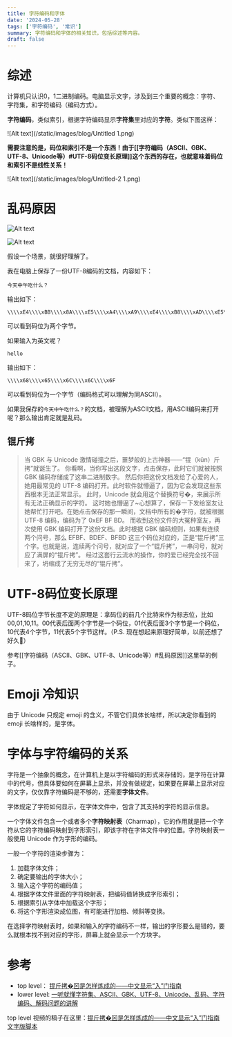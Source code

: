 ```yaml
---
title: 字符编码和字体
date: '2024-05-28'
tags: ['字符编码', '常识']
summary: 字符编码和字体的相关知识，包括综述等内容。
draft: false
---
```


# 综述

计算机只认识0，1二进制编码。电脑显示文字，涉及到三个重要的概念：字符、字符集，和字符编码（编码方式）。

**字符编码**，类似索引，根据字符编码显示**字符集**里对应的**字符**。类似下图这样：



![Alt text](/static/images/blog/Untitled 1.png)

**需要注意的是，码位和索引不是一个东西！由于[[字符编码（ASCII、GBK、UTF-8、Unicode等）#UTF-8码位变长原理]]这个东西的存在，也就意味着码位和索引不是线性关系！**

![Alt text](/static/images/blog/Untitled-2 1.png)

# 乱码原因

![Alt text](/static/images/blog/Untitled-3.png)

![Alt text](/static/images/blog/Untitled-4.png)

假设一个场景，就很好理解了。

我在电脑上保存了一份UTF-8编码的文档，内容如下：

```
今天中午吃什么？

```

输出如下：

```
\\\\xE4\\\\xBB\\\\x8A\\\\xE5\\\\xA4\\\\xA9\\\\xE4\\\\xB8\\\\xAD\\\\xE5\\\\x8D\\\\x88\\\\xE5\\\\x90\\\\x83\\\\xE4\\\\xBB\\\\x80\\\\xE4\\\\xB9\\\\x88\\\\xEF\\\\xBC\\\\x9F

```

可以看到码位为两个字节。

如果输入为英文呢？

```
hello

```

输出如下：

```
\\\\x68\\\\x65\\\\x6C\\\\x6C\\\\x6F

```

可以看到码位为一个字节（编码格式可以理解为同ASCII）。

如果我保存的`今天中午吃什么？`的文档，被理解为ASCII文档，用ASCII编码来打开呢？那么输出肯定就是乱码。

## 锟斤拷

> 当 GBK 与 Unicode 激情碰撞之后，噩梦般的上古神器——“锟（kūn）斤拷”就诞生了。 你看啊，当你写出这段文字，点击保存，此时它们就被按照 GBK 编码存储成了这串二进制数字。 然后你把这份文档发给了心爱的人，她用最常见的 UTF-8 编码打开。此时软件就懵逼了，因为它会发现这些东西根本无法正常显示。 此时，Unicode 就会用这个替换符号�，来展示所有无法正确显示的字符。 这时她也懵逼了~心想算了，保存一下发给室友让她帮忙打开吧。在她点击保存的那一瞬间，文档中所有的�字符，就被根据 UTF-8 编码，编码为了 0xEF BF BD。 而收到这份文件的大冤种室友，再次使用 GBK 编码打开了这份文档。此时根据 GBK 编码规则，如果有连续两个问号，那么 EFBF、BDEF、BFBD 这三个码位对应的，正是“锟斤拷”三个字。也就是说，连续两个问号，就对应了一个“锟斤拷”，一串问号，就对应了满屏的“锟斤拷”。 经过这套行云流水的操作，你的爱已经完全找不回来了，坍缩成了无穷无尽的“锟斤拷”。

# UTF-8码位变长原理

UTF-8码位字节长度不定的原理是：拿码位的前几个比特来作为标志位，比如00,01,10,11。00代表后面两个字节是一个码位，01代表后面3个字节是一个码位，10代表4个字节，11代表5个字节这样。（P.S. 现在想起来原理好简单，以前还想了好久🤣）

参考[[字符编码（ASCII、GBK、UTF-8、Unicode等）#乱码原因]]这里举的例子。

# Emoji 冷知识

由于 Unicode 只规定 emoji 的含义，不管它们具体长啥样，所以决定你看到的 emoji 长啥样的，是字体。

# 字体与字符编码的关系

字符是一个抽象的概念，在计算机上是以字符编码的形式来存储的，是字符在计算中的代号，但具体要如何在屏幕上显示，并没有做规定，如果要在屏幕上显示对应的文字，仅仅靠字符编码是不够的，还需要**字体文件**。

字体规定了字符如何显示，在字体文件中，包含了其支持的字符的显示信息。

一个字体文件包含一个或者多个**字符映射表**（Charmap），它的作用就是把一个字符从它的字符编码映射到字形索引，即该字符在字体文件中的位置。字符映射表一般使用 Unicode 作为字形的编码。

一般一个字符的渲染步骤为：

1. 加载字体文件；
2. 确定要输出的字体大小；
3. 输入这个字符的编码值；
4. 根据字体文件里面的字符映射表，把编码值转换成字形索引；
5. 根据索引从字体中加载这个字形；
6. 将这个字形渲染成位图，有可能进行加粗、倾斜等变换。

在选择字符映射表时，如果和输入的字符编码不一样，输出的字形要么是错的，要么就根本找不到对应的字形，屏幕上就会显示一个方块字。

# 参考

- top level： [锟斤拷�⊠是怎样炼成的——中文显示“⼊”门指南](https://www.bilibili.com/video/BV1cB4y177QR/?share_source=copy_web&vd_source=3bfb0ec751c895fd26607d3661a4598c)
- lower level: [一听就懂字符集、ASCII、GBK、UTF-8、Unicode、乱码、字符编码、解码问题的讲解](https://www.bilibili.com/video/BV1xD4y1y7yc/?share_source=copy_web&vd_source=3bfb0ec751c895fd26607d3661a4598c)

top level 视频的稿子在这里：[锟斤拷�⊠是怎样炼成的——中文显示“⼊”门指南 文字版脚本](https://chaiknows.feishu.cn/docx/doxcnQEbKZNVew6qrRmzFh9oiTd)